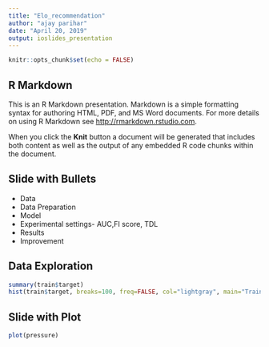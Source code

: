 ```yaml
---
title: "Elo_recommendation"
author: "ajay parihar"
date: "April 20, 2019"
output: ioslides_presentation
---
```


```r
knitr::opts_chunk$set(echo = FALSE)
```

## R Markdown

This is an R Markdown presentation. Markdown is a simple formatting syntax for authoring HTML, PDF, and MS Word documents. For more details on using R Markdown see <http://rmarkdown.rstudio.com>.

When you click the **Knit** button a document will be generated that includes both content as well as the output of any embedded R code chunks within the document.

## Slide with Bullets

- Data   
- Data Preparation
- Model
- Experimental settings- AUC,FI score, TDL
- Results
- Improvement

## Data Exploration

```r
summary(train$target)
hist(train$target, breaks=100, freq=FALSE, col="lightgray", main="Train_target Distribution")
```

## Slide with Plot

```r
plot(pressure)
```


